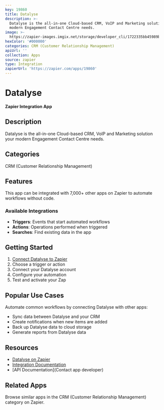 ```yaml
---
key: 19860
title: Datalyse
description: >-
  Datalyse is the all-in-one Cloud-based CRM, VoIP and Marketing solution your
  modern Engagement Contact Centre needs.
image: >-
  https://zapier-images.imgix.net/storage/developer_cli/1722335bb45989bd03325d4a01d95027.png?auto=format%2Ccompress&ixlib=python-3.0.0&q=50
hexColor: '#000000'
categories: CRM (Customer Relationship Management)
apiUrl: ''
collection: Apps
source: zapier
type: Integration
zapierUrl: 'https://zapier.com/apps/19860'
---
```

# Datalyse

**Zapier Integration App**

## Description

Datalyse is the all-in-one Cloud-based CRM, VoIP and Marketing solution your modern Engagement Contact Centre needs.

## Categories

CRM (Customer Relationship Management)

## Features

This app can be integrated with 7,000+ other apps on Zapier to automate workflows without code.

### Available Integrations

- **Triggers**: Events that start automated workflows
- **Actions**: Operations performed when triggered
- **Searches**: Find existing data in the app

## Getting Started

1. [Connect Datalyse to Zapier](https://zapier.com/apps/19860)
2. Choose a trigger or action
3. Connect your Datalyse account
4. Configure your automation
5. Test and activate your Zap

## Popular Use Cases

Automate common workflows by connecting Datalyse with other apps:

- Sync data between Datalyse and your CRM
- Create notifications when new items are added
- Back up Datalyse data to cloud storage
- Generate reports from Datalyse data

## Resources

- [Datalyse on Zapier](https://zapier.com/apps/19860)
- [Integration Documentation](https://zapier.com/apps/19860/integrations)
- [API Documentation](Contact app developer)

## Related Apps

Browse similar apps in the CRM (Customer Relationship Management) category on Zapier.
